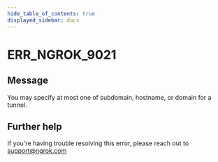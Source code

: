 ```yaml
---
hide_table_of_contents: true
displayed_sidebar: docs
---
```



# ERR_NGROK_9021

## Message

You may specify at most one of subdomain, hostname, or domain for a tunnel.

<ErrorDetails error="err_ngrok_9021" />

## Further help

If you're having trouble resolving this error, please reach out to [support@ngrok.com](mailto:support@ngrok.com?subject=Help%20with%20ERR_NGROK_9021)
